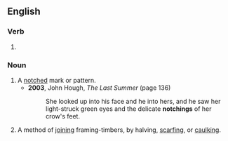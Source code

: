 ==English==

===Verb===
{{head|en|verb form}}

# {{present participle of|en|notch|nocat=1}}

===Noun===
{{en-noun}}

# A [[notch]]ed mark or pattern.
#* '''2003''', John Hough, ''The Last Summer'' (page 136)
#*: She looked up into his face and he into hers, and he saw her light-struck green eyes and the delicate '''notchings''' of her crow's feet.
# A method of [[join]]ing framing-timbers, by halving, [[scarf]]ing, or [[caulk]]ing.